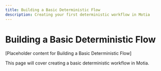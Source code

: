 ```yaml
---
title: Building a Basic Deterministic Flow
description: Creating your first deterministic workflow in Motia
---
```


# Building a Basic Deterministic Flow

[Placeholder content for Building a Basic Deterministic Flow]

This page will cover creating a basic deterministic workflow in Motia.
